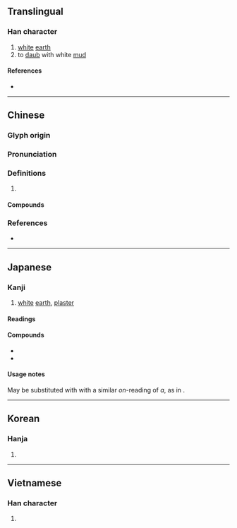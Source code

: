 {{also|垩|聖}}
{{character info}}
==Translingual==

===Han character===
{{Han char|rn=32|rad=土|as=08|sn=11|four=10104|canj=MMG|ids=⿱亞土}}

# [[white]] [[earth]]
# to [[daub]] with white [[mud]]

====References====
* {{Han ref|kx=0232.080|dkj=05215|dj=0469.100|hdz=10449.060|uh=580A|ud=22538|bh=B0EE|bd=45294}}

----

==Chinese==
{{zh-forms|s=垩}}

===Glyph origin===
{{Han etym}}

===Pronunciation===
{{zh-pron
|m=è
|c=ok3
|mc=y
|oc=y
|cat=
}}

===Definitions===
{{zh-hanzi}}

# {{rfdef|zh}}

====Compounds====
{{zh-der|堊帚|堊慢|堊室|白堊系|白堊紀|白堊|黃堊|黝堊}}

===References===
* {{R:yue:mfccd}}

----

==Japanese==

===Kanji===
{{ja-kanji|grade=uc|rs=土08}}

# [[white]] [[earth]], [[plaster]]

====Readings====
{{rfv-pron|ja}}
{{ja-readings
|goon=あく
|kanon=あく
|kanyoon=あ<!--
|on=お<を
-->|kun=いろつち-, しらつち-, しろつち-
}}

====Compounds====
* {{ja-r|丹堊|たんあく}}
* {{ja-r|白%堊|はく%あ|[[chalk]]}}

====Usage notes====
May be substituted with {{ja-l|亜}} with a similar ''on''-reading of ''a'', as in {{m|ja|白亜|tr=hakua}}.

----

==Korean==

===Hanja===
{{ko-hanja|hangeul=악|rv=ak|mr=ak}}

# {{rfdef|ko|sort=土08}}

----

==Vietnamese==

===Han character===
{{vi-hantu|[[ác]]|rs=土08}}

# {{rfdef|vi|sort=土08}}